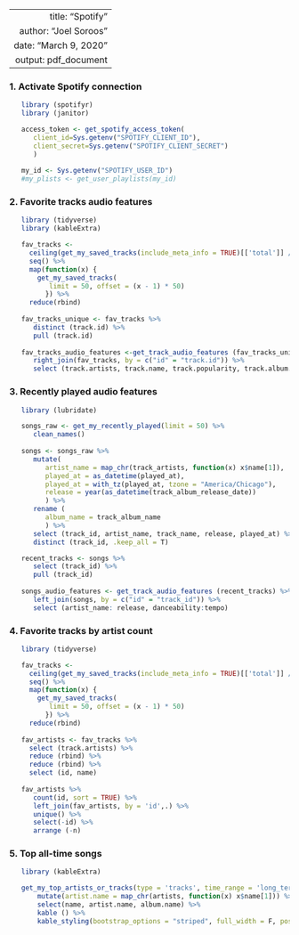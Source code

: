 ----
   title: "Spotify"
   author: "Joel Soroos"
   date: "March 9, 2020"
   output: pdf_document
---

### 1. Activate Spotify connection
```r

   library (spotifyr)
   library (janitor) 

   access_token <- get_spotify_access_token(
      client_id=Sys.getenv("SPOTIFY_CLIENT_ID"),
      client_secret=Sys.getenv("SPOTIFY_CLIENT_SECRET")
      )
   
   my_id <- Sys.getenv("SPOTIFY_USER_ID")
   #my_plists <- get_user_playlists(my_id)
```


### 2. Favorite tracks audio features
```r

   library (tidyverse)
   library (kableExtra)

   fav_tracks <-
     ceiling(get_my_saved_tracks(include_meta_info = TRUE)[['total']] / 50) %>%
     seq() %>%
     map(function(x) {
       get_my_saved_tracks(
          limit = 50, offset = (x - 1) * 50)
         }) %>% 
     reduce(rbind)
   
   fav_tracks_unique <- fav_tracks %>%
      distinct (track.id) %>%
      pull (track.id)
   
   fav_tracks_audio_features <-get_track_audio_features (fav_tracks_unique) %>%
      right_join(fav_tracks, by = c("id" = "track.id")) %>%
      select (track.artists, track.name, track.popularity, track.album.release_date, danceability:tempo)
```


### 3. Recently played audio features
```r

   library (lubridate)

   songs_raw <- get_my_recently_played(limit = 50) %>% 
      clean_names()
   
   songs <- songs_raw %>%
      mutate(
         artist_name = map_chr(track_artists, function(x) x$name[1]),
         played_at = as_datetime(played_at),
         played_at = with_tz(played_at, tzone = "America/Chicago"),
         release = year(as_datetime(track_album_release_date))
         ) %>% 
      rename (
         album_name = track_album_name
         ) %>%
      select (track_id, artist_name, track_name, release, played_at) %>%
      distinct (track_id, .keep_all = T) 

   recent_tracks <- songs %>%
      select (track_id) %>%
      pull (track_id)
   
   songs_audio_features <- get_track_audio_features (recent_tracks) %>%
      left_join(songs, by = c("id" = "track_id")) %>%
      select (artist_name: release, danceability:tempo)
```


### 4.  Favorite tracks by artist count
```r

   library (tidyverse)

   fav_tracks <-
     ceiling(get_my_saved_tracks(include_meta_info = TRUE)[['total']] / 50) %>%
     seq() %>%
     map(function(x) {
       get_my_saved_tracks(
          limit = 50, offset = (x - 1) * 50)
         }) %>% 
     reduce(rbind)
   
   fav_artists <- fav_tracks %>%
     select (track.artists) %>%
     reduce (rbind) %>%
     reduce (rbind) %>%
     select (id, name)
   
   fav_artists %>%
      count(id, sort = TRUE) %>%
      left_join(fav_artists, by = 'id',.) %>%
      unique() %>%
      select(-id) %>%
      arrange (-n)
```


### 5.  Top all-time songs
```r

   library (kableExtra)

   get_my_top_artists_or_tracks(type = 'tracks', time_range = 'long_term', limit = 50) %>% 
       mutate(artist.name = map_chr(artists, function(x) x$name[1])) %>% 
       select(name, artist.name, album.name) %>%
       kable () %>%
       kable_styling(bootstrap_options = "striped", full_width = F, position = "left")
```





